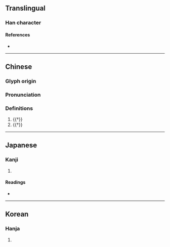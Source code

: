 {{character info}}
==Translingual==

===Han character===
{{Han char|rn=9|rad=人|as=09|sn=11|four=22247|canj=OBGB|ids=⿰亻爯}}

====References====
* {{Han ref|kx=0109.200|dkj=00828|dj=0233.090|hdz=10193.060|uh=5041|ud=20545|bh=D457|bd=54359}}

----

==Chinese==
{{zh-forms}}

===Glyph origin===
{{Han etyl}}

===Pronunciation===
{{zh-pron
|m=chēng
|m-s=
|dg=
|c=cing1,can3,cing3
|c-t=
|g=
|h=pfs=
|j=
|md=
|mn=
|mn-t=
|w=
|x=
|mc=y
|oc=y
|cat=v
}}

===Definitions===
{{zh-hanzi}}

# {{†}} {{zh-alt-form|稱|to [[raise]]}}
# {{†}} {{zh-alt-form|稱|to [[state]]; to [[praise]]}}

----

==Japanese==

===Kanji===
{{ja-kanji|grade=|rs=人09}}

# {{rfdef|ja|sort=人09}}

====Readings====
* {{ja-readings|on=しょう|kun=あ-げる}}

----

==Korean==

===Hanja===
{{ko-hanja|hangeul=칭|rv=ching|mr=ch'ing}}

# {{rfdef|ko|sort=人09}}